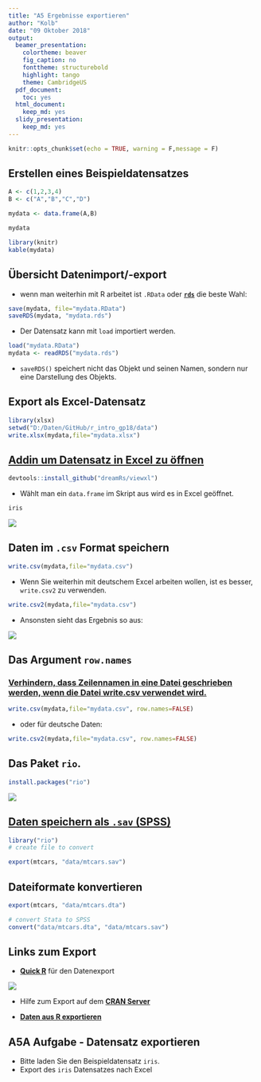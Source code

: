 ```yaml
---
title: "A5 Ergebnisse exportieren"
author: "Kolb"
date: "09 Oktober 2018"
output:
  beamer_presentation:
    colortheme: beaver
    fig_caption: no
    fonttheme: structurebold
    highlight: tango
    theme: CambridgeUS
  pdf_document:
    toc: yes
  html_document:
    keep_md: yes
  slidy_presentation:
    keep_md: yes
---
```


```r
knitr::opts_chunk$set(echo = TRUE, warning = F,message = F)
```

<!--
Ideen für dieses Kapitel:

- vielleicht ans Ende des zweiten Tages setzen und dann auch zeigen, wie man bspw. TeX Output erzeugt

- Wie kann man es wieder als Stata Datensatz speichern

- Vielleicht auch ein kleines Shiny Dashboard Beispiel machen

-->


## Erstellen eines Beispieldatensatzes

```r
A <- c(1,2,3,4)
B <- c("A","B","C","D")

mydata <- data.frame(A,B)
```

```r
mydata
```


```r
library(knitr)
kable(mydata)
```


## Übersicht Datenimport/-export

- wenn man weiterhin mit R arbeitet ist `.RData` oder [**`rds`**](https://www.fromthebottomoftheheap.net/2012/04/01/saving-and-loading-r-objects/) die beste Wahl:

```r
save(mydata, file="mydata.RData")
saveRDS(mydata, "mydata.rds")
```

- Der Datensatz kann mit `load` importiert werden.

```r
load("mydata.RData")
mydata <- readRDS("mydata.rds")
```

- `saveRDS()` speichert nicht das Objekt und seinen Namen, sondern nur eine Darstellung des Objekts.

## Export als Excel-Datensatz

<!--
```r
install.packages("tibble")
```

- Create a example tibble:

```r
library(tibble)
ab <- tibble(a=1:4,b=4:1)
```
-->

```r
library(xlsx)
setwd("D:/Daten/GitHub/r_intro_gp18/data")
write.xlsx(mydata,file="mydata.xlsx")
```


## [Addin um Datensatz in Excel zu öffnen](https://github.com/dreamRs/viewxl)

```r
devtools::install_github("dreamRs/viewxl")
```

- Wählt man ein `data.frame` im Skript aus wird es in Excel geöffnet. 

```r
iris
```

![](figure/viewinexcel.png)

## Daten im `.csv` Format speichern

```r
write.csv(mydata,file="mydata.csv") 
```

- Wenn Sie weiterhin mit deutschem Excel arbeiten wollen, ist es besser, `write.csv2` zu verwenden. 

```r
write.csv2(mydata,file="mydata.csv") 
```

- Ansonsten sieht das Ergebnis so aus:

![](figure/csvDeutsch.PNG)

## Das Argument `row.names`

### [**Verhindern, dass Zeilennamen in eine Datei geschrieben werden, wenn die Datei write.csv verwendet wird.**](https://stackoverflow.com/questions/7484325/prevent-row-names-to-be-written-to-file-when-using-write-csv)

```r
write.csv(mydata,file="mydata.csv", row.names=FALSE)
```

- oder für deutsche Daten:

```r
write.csv2(mydata,file="mydata.csv", row.names=FALSE)
```


<!--
## Export as `.csv`-file

```r
write.csv(mydata,file="mydata.csv")
```

- or for German data:

```r
write.csv2(mydata,file="mydata.csv")
```


-->

## Das Paket `rio`.

```r
install.packages("rio")
```

![](figure/ImportExport.PNG)

## [Daten speichern als `.sav` (SPSS)](https://cran.r-project.org/web/packages/rio/vignettes/rio.html)

```r
library("rio")
# create file to convert

export(mtcars, "data/mtcars.sav")
```


## Dateiformate konvertieren

```r
export(mtcars, "data/mtcars.dta")

# convert Stata to SPSS
convert("data/mtcars.dta", "data/mtcars.sav")
```


## Links zum Export

- [**Quick R**](http://www.statmethods.net/input/exportingdata.html) für den Datenexport

![](figure/quickr_export.PNG)

- Hilfe zum Export auf dem [**CRAN Server**](http://cran.r-project.org/doc/manuals/r-release/R-data.pdf)

- [**Daten aus R exportieren**](https://www.stat.ubc.ca/~jenny/STAT545A/block05_getNumbersOut.html)


## A5A Aufgabe - Datensatz exportieren

- Bitte laden Sie den Beispieldatensatz `iris`.
- Export des `iris` Datensatzes nach Excel
